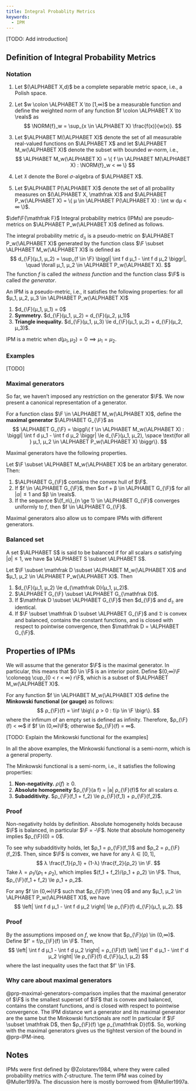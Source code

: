 ```yaml
---
title: Integral Probablity Metrics
keywords:
  - IPM
---
```


[TODO: Add introduction]

## Definition of Integral Probability Metrics

### Notation {-}



1. Let $(\ALPHABET X,d)$ be a complete separable metric space, i.e., a Polish space.

2. Let $w \colon \ALPHABET X \to [1,∞)$  be a measurable function and define the weighted norm of any function $f \colon \ALPHABET X \to \reals$ as
   $$ \NORM{f}_w = \sup_{x \in \ALPHABET X} \frac{f(x)}{w(x)}. $$

3. Let $\ALPHABET M(\ALPHABET X)$ denote the set of all measurable real-valued functions on $\ALPHABET X$ and let $\ALPHABET M_w(\ALPHABET X)$ denote the subset with bounded $w$-norm, i.e., 
   $$ \ALPHABET M_w(\ALPHABET X) = 
   \{ f \in \ALPHABET M(\ALPHABET X) : \NORM{f}_w < ∞ \} $$

4. Let $\mathfrak X$ denote the Borel $σ$-algebra of $\ALPHABET X$. 

5. Let $\ALPHABET P(\ALPHABET X)$ denote the set of all probaility measures on $(\ALPHABET X, \mathfrak X)$ and $\ALPHABET P_w(\ALPHABET X) = \{ μ \in \ALPHABET P(\ALPHABET X) : \int w dμ < ∞ \}$. 

$\def\F{\mathfrak F}$
Integral probability metrics (IPMs) are pseudo-metrics on $\ALPHABET P_w(\ALPHABET X)$ defined as follows.

:::{#def-IPM}
  The integral probability metric $d_{\mathfrak F}$ is a pseudo-metric on $\ALPHABET P_w(\ALPHABET X)$ generated by the function class $\F \subset \ALPHABET M_w(\ALPHABET X)$ is defined as 
  $$
    d_{\F}(μ_1, μ_2) =
    \sup_{f \in \F}
    \biggl|
    \int f d μ_1 - \int f d μ_2
    \biggr|,
    \quad
    \forall μ_1, μ_2 \in \ALPHABET P_w(\ALPHABET X).
  $$
  The function $f$ is called _the witness function_ and the function class $\F$ is called _the generator_.
:::

An IPM is a pseudo-metric, i.e., it satisfies the following properties:
for all $μ_1, μ_2, μ_3 \in \ALPHABET P_w(\ALPHABET X)$

1. $d_{\F}(μ_1, μ_1) = 0$ 
2. **Symmetry.** $d_{\F}(μ_1, μ_2) = d_{\F}(μ_2, μ_1)$ 
3. **Triangle inequality.** 
   $d_{\F}(μ_1, μ_3) \le d_{\F}(μ_1, μ_2) + d_{\F}(μ_2, μ_3)$.

IPM is a metric when $d(μ_1, μ_2) = 0 \implies μ_1 = μ_2$. 

### Examples {-}

[TODO]

### Maximal generators {-}

So far, we haven't imposed any restriction on the generator $\F$. We now present a canonical representation of a generator.

:::{#def-maximal-generator}
 For a function class $\F \in \ALPHABET M_w(\ALPHABET X)$, define the **maximal generator** $\ALPHABET G_{\F}$ as
 $$
    \ALPHABET G_{\F} = 
    \biggl\{
      f \in \ALPHABET M_w(\ALPHABET X) : 
      \biggl| \int f d μ_1 - \int f d μ_2 \biggr| \le d_{\F}(μ_1, μ_2), \space
      \text{for all } μ_1, μ_2 \in \ALPHABET P_w(\ALPHABET X)
      \biggr\}.
  $$
:::

Maximal generators have the following properties.

:::{#prp-maximal-generators}
  Let $\F \subset \ALPHABET M_w(\ALPHABET X)$ be an arbitary generator. Then:
  
  1. $\ALPHABET G_{\F}$ contains the convex hull of $\F$. 
  2. If $f \in \ALPHABET G_{\F}$, then $α f + β \in \ALPHABET G_{\F}$ for all $|α| \le 1$ and $β \in \reals$. 
  3. If the sequence $\{f_n\}_{n \ge 1} \in \ALPHABET G_{\F}$ converges uniformly to $f$, then $f \in \ALPHABET G_{\F}$. 
:::

Maximal generators also allow us to compare IPMs with different generators. 

:::{.callout-tip}
### Balanced set
A set $\ALPHABET S$ is said to be balanced if for all scalars $a$ satisfying $|a| \le 1$, we have $a \ALPHABET S \subset \ALPHABET S$.
:::

:::{#prp-maximal-generators-comparison}
  Let $\F \subset \mathfrak D \subset \ALPHABET M_w(\ALPHABET X)$ and $μ_1, μ_2 \in \ALPHABET P_w(\ALPHABET X)$. Then

  1. $d_{\F}(μ_1, μ_2) \le d_{\mathfrak D}(μ_1, μ_2)$.
  2. $\ALPHABET G_{\F} \subset \ALPHABET G_{\mathfrak D}$. 
  3. If $\mathfrak D \subset \ALPHABET G_{\F}$ then $d_{\F}$ and $d_{\mathfrak D}$ are identical.
  4. If $\F \subset \mathfrak D \subset \ALPHABET G_{\F}$ and $\mathfrak D$ is convex and balanced, contains the constant functions, and is closed with respect to pointwise convergence, then $\mathfrak D = \ALPHABET G_{\F}$.
:::

## Properties of IPMs

We will assume that the generator $\F$ is the maximal generator. In particular, this means that $0 \in \F$ is an interior point. Define $(0,∞)\F \coloneqq \cup_{0 < r < ∞} r\F$, which is a subset of $\ALPHABET M_w(\ALPHABET X)$. 

For any function $f \in \ALPHABET M_w(\ALPHABET X)$ define the **Minkowski functional (or gauge)** as follows:
$$
  ρ_{\F}(f) = \inf \big\{ ρ > 0 : f/ρ \in \F \bigr\}.
$$
where the infimum of an empty set is defined as infinity. Therefore, $ρ_{\F}(f) < ∞$ if $f \in (0,∞)\F$; otherwise $ρ_{\F}(f) = ∞$.

[TODO: Explain the Minkowski functional for the examples]

In all the above examples, the Minkowski functional is a semi-norm, which is a general property.

:::{#prp-Minkowski-seminorm}
The Minkowski functional is a semi-norm, i.e., it satisfies the following properties:

1. **Non-negativity.** $ρ(f) \ge 0$. 
2. **Absolute homogeneity** $ρ_{\F}(a f) = |a| ρ_{\F}(f)$ for all scalars $a$.
3. **Subadditivity.** $ρ_{\F}(f_1 + f_2) \le ρ_{\F}(f_1) + ρ_{\F}(f_2)$.
:::

:::{.callout-note collapse="true"}
### Proof
Non-negativity holds by definition. Absolute homogeneity holds because $\F$ is balanced, in particular $\F = -\F$. Note that absolute homogeneity implies $ρ_{\F}(0) = 0$.

To see why subadditivity holds, let $ρ_1 = ρ_{\F}(f_1)$ and $ρ_2 = ρ_{\F}(f_2)$. Then, since $\F$ is convex, we have for any $λ \in [0,1]$, 
$$
  λ \frac{f_1}{ρ_1} + (1-λ) \frac{f_2}{ρ_2} \in \F.
$$
Take $λ = ρ_1/(ρ_1 + ρ_2)$, which implies $(f_1 + f_2)/(ρ_1 + ρ_2) \in \F$. Thus, $ρ_{\F}(f_1 + f_2) \le ρ_1 + ρ_2$.
:::

:::{#prp-IPM-ineq}
  For any $f \in (0,∞)\F$ such that $ρ_{\F}(f) \neq 0$ and any $μ_1, μ_2 \in \ALPHABET P_w(\ALPHABET X)$, we have
  $$
  \left|
  \int f d μ_1 - \int f d μ_2 
  \right|
  \le
  ρ_{\F}(f) d_{\F}(μ_1, μ_2).
  $$
:::

:::{.callout-note collapse="true"}  
### Proof
By the assumptions imposed on $f$, we know that $ρ_{\F}(ρ) \in (0,∞)$. Define $f' = f/ρ_{\F}(f) \in \F$. Then,
$$
\left| \int f d μ_1 - \int f d μ_2 \right|
=
ρ_{\F}(f) 
\left| \int f' d μ_1 - \int f' d μ_2 \right|
\le
ρ_{\F}(f) d_{\F}(μ_1, μ_2)
$$
where the last inequality uses the fact that $f' \in \F$. 
:::

:::{.callout-important}
### Why care about maximal generators

@prp-maximal-generators-comparison implies that the maximal generator of $\F$ is the smallest superset of $\F$ that is convex and balanced, contains the constant functions, and is closed with respect to pointwise convergence. The IPM distance wrt a generator and its maximal generator are the same but the Minkowski functionals are not! In particular if $\F \subset \mathfrak D$, then $ρ_{\F}(f) \ge ρ_{\mathfrak D}(f)$. So, working with the maximal generators gives us the tightest version of the bound in @prp-IPM-ineq.
:::

## Notes {-}

IPMs were first defined by @Zolotarev1984, where they were called probability metrics with $ζ$-structure. The term IPM was coined by @Muller1997a. The discussion here is mostly borrowed from @Muller1997a.
